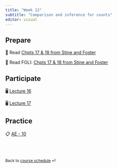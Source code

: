 ```yaml
---
title: "Week 12"
subtitle: "Comparison and inference for counts"
editor: visual
---
```


## Prepare

📖 Read [Chpts 17 & 18 from Stine and Foster](https://www.pearson.com/store/en-us/pearsonplus/p/9780137399727.html)

📖 Read FGLI: [Chpts 17 & 18 from Stine and Foster](https://portal.mypearson.com/course-home/handout/sturdevant21135/Student_Registration_Handout_sturdevant21135.pdf)

## Participate

🖥️ [Lecture 16](/slides/lect_16.html)

🖥️ [Lecture 17](/slides/lect_17.html)

## Practice

📋 [AE - 10](/ae/ae-11.html)

<br><br>

::: {style="font-size: 0.875em;"}
Back to [course schedule](/ "Course schedule") ⏎
:::
